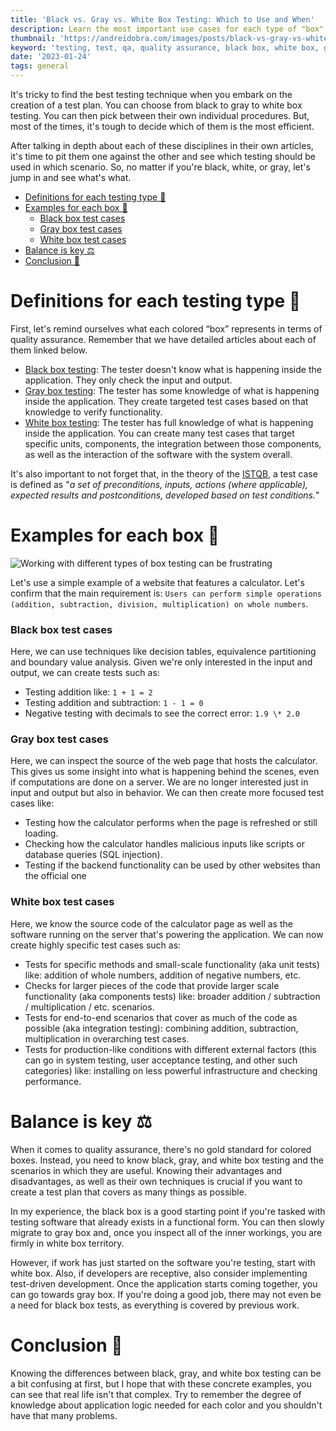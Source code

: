```yaml
---
title: 'Black vs. Gray vs. White Box Testing: Which to Use and When'
description: Learn the most important use cases for each type of "box" testing with examples
thumbnail: 'https://andreidobra.com/images/posts/black-vs-gray-vs-white-box-testing/black-gray-white-box-testing-header.png'
keyword: 'testing, test, qa, quality assurance, black box, white box, gray box, software testing, examples'
date: '2023-01-24'
tags: general
---
```


It's tricky to find the best testing technique when you embark on the creation of a test plan. You can choose from black to gray to white box testing. You can then pick between their own individual procedures. But, most of the times, it's tough to decide which of them is the most efficient.

After talking in depth about each of these disciplines in their own articles, it's time to pit them one against the other and see which testing should be used in which scenario. So, no matter if you're black, white, or gray, let's jump in and see what's what.

- [Definitions for each testing type 🔎](#definitions-for-each-testing-type-)
- [Examples for each box 👀](#examples-for-each-box-)
  - [Black box test cases](#black-box-test-cases)
  - [Gray box test cases](#gray-box-test-cases)
  - [White box test cases](#white-box-test-cases)
- [Balance is key ⚖](#balance-is-key-)
- [Conclusion 🏁](#conclusion-)

# Definitions for each testing type 🔎

First, let's remind ourselves what each colored “box” represents in terms of quality assurance. Remember that we have detailed articles about each of them linked below.

- [Black box testing](https://andreidobra.com/blog/black-box-testing-basics): The tester doesn't know what is happening inside the application. They only check the input and output.
- [Gray box testing](https://andreidobra.com/blog/gray-box-testing-basics): The tester has some knowledge of what is happening inside the application. They create targeted test cases based on that knowledge to verify functionality.
- [White box testing](https://andreidobra.com/blog/white-box-testing-basics): The tester has full knowledge of what is happening inside the application. You can create many test cases that target specific units, components, the integration between those components, as well as the interaction of the software with the system overall.

It's also important to not forget that, in the theory of the [ISTQB](https://glossary.istqb.org/search/test%20case), a test case is defined as "_a set of preconditions, inputs, actions (where applicable), expected results and postconditions, developed based on test conditions._"

# Examples for each box 👀

![Working with different types of box testing can be frustrating](https://andreidobra.com/images/posts/black-vs-gray-vs-white-box-testing/box-testing-meme.jpg)

Let's use a simple example of a website that features a calculator. Let's confirm that the main requirement is: `Users can perform simple operations (addition, subtraction, division, multiplication) on whole numbers`.

### Black box test cases

Here, we can use techniques like decision tables, equivalence partitioning and boundary value analysis. Given we're only interested in the input and output, we can create tests such as:

- Testing addition like: `1 + 1 = 2`
- Testing addition and subtraction: `1 - 1 = 0`
- Negative testing with decimals to see the correct error: `1.9 \* 2.0`

### Gray box test cases

Here, we can inspect the source of the web page that hosts the calculator. This gives us some insight into what is happening behind the scenes, even if computations are done on a server. We are no longer interested just in input and output but also in behavior. We can then create more focused test cases like:

- Testing how the calculator performs when the page is refreshed or still loading.
- Checking how the calculator handles malicious inputs like scripts or database queries (SQL injection).
- Testing if the backend functionality can be used by other websites than the official one

### White box test cases

Here, we know the source code of the calculator page as well as the software running on the server that's powering the application. We can now create highly specific test cases such as:

- Tests for specific methods and small-scale functionality (aka unit tests) like: addition of whole numbers, addition of negative numbers, etc.
- Checks for larger pieces of the code that provide larger scale functionality (aka components tests) like: broader addition / subtraction / multiplication / etc. scenarios.
- Tests for end-to-end scenarios that cover as much of the code as possible (aka integration testing): combining addition, subtraction, multiplication in overarching test cases.
- Tests for production-like conditions with different external factors (this can go in system testing, user acceptance testing, and other such categories) like: installing on less powerful infrastructure and checking performance.

# Balance is key ⚖

When it comes to quality assurance, there's no gold standard for colored boxes. Instead, you need to know black, gray, and white box testing and the scenarios in which they are useful. Knowing their advantages and disadvantages, as well as their own techniques is crucial if you want to create a test plan that covers as many things as possible.

In my experience, the black box is a good starting point if you're tasked with testing software that already exists in a functional form. You can then slowly migrate to gray box and, once you inspect all of the inner workings, you are firmly in white box territory.

However, if work has just started on the software you're testing, start with white box. Also, if developers are receptive, also consider implementing test-driven development. Once the application starts coming together, you can go towards gray box. If you're doing a good job, there may not even be a need for black box tests, as everything is covered by previous work.

# Conclusion 🏁

Knowing the differences between black, gray, and white box testing can be a bit confusing at first, but I hope that with these concrete examples, you can see that real life isn't that complex. Try to remember the degree of knowledge about application logic needed for each color and you shouldn't have that many problems.
